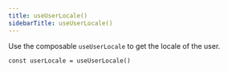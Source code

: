 ```yaml
---
title: useUserLocale()
sidebarTitle: useUserLocale()
---
```


Use the composable `useUserLocale` to get the locale of the user.

```tsx
const userLocale = useUserLocale()
```
